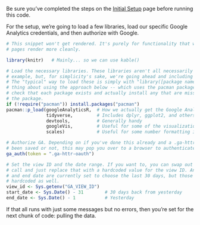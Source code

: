 Be sure you've completed the steps on the [Initial Setup](setup.html) page before running this code.

For the setup, we're going to load a few libraries, load our specific Google Analytics credentials, and then authorize with Google.

```r

# This snippet won't get rendered. It's purely for functionality that will make the web
# pages render more cleanly.

library(knitr)   # Mainly... so we can use kable()
```

```r
# Load the necessary libraries. These libraries aren't all necessarily required for every
# example, but, for simplicity's sake, we're going ahead and including them in every example.
# The "typical" way to load these is simply with "library([package name])." But, the handy
# thing about using the approach below -- which uses the pacman package -- is that it will
# check that each package exists and actually install any that are missing before loading
# the package.
if (!require("pacman")) install.packages("pacman")
pacman::p_load(googleAnalyticsR,  # How we actually get the Google Analytics data
               tidyverse,         # Includes dplyr, ggplot2, and others; very key!
               devtools,          # Generally handy
               googleVis,         # Useful for some of the visualizations
               scales)            # Useful for some number formatting in the visualizations

# Authorize GA. Depending on if you've done this already and a .ga-httr-oauth file has
# been saved or not, this may pop you over to a browser to authenticate.
ga_auth(token = ".ga-httr-oauth")

# Set the view ID and the date range. If you want to, you can swap out the Sys.getenv()
# call and just replace that with a hardcoded value for the view ID. And, the start 
# and end date are currently set to choose the last 30 days, but those can be 
# hardcoded as well.
view_id <- Sys.getenv("GA_VIEW_ID")
start_date <- Sys.Date() - 31        # 30 days back from yesterday
end_date <- Sys.Date() - 1           # Yesterday

```

If that all runs with just some messages but no errors, then you're set for the next chunk of code: pulling the data.
